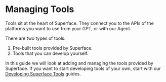 
# Managing Tools

Tools sit at the heart of Superface. They connect you to the APIs of the platforms you want to use from your GPT, or with our Agent.

There are two types of tools:

1. Pre-built tools provided by Superface.
2. Tools that you can develop yourself.

In this guide we will look at adding and managing the tools provided by Superface. If you want to start developing tools of your own, start with our [Developing Superface Tools](../develop/index.mdx) guides.

<DocCardList />
